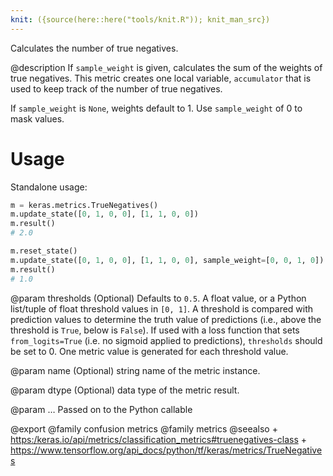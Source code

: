 ```yaml
---
knit: ({source(here::here("tools/knit.R")); knit_man_src})
---
```

Calculates the number of true negatives.

@description
If `sample_weight` is given, calculates the sum of the weights of
true negatives. This metric creates one local variable, `accumulator`
that is used to keep track of the number of true negatives.

If `sample_weight` is `None`, weights default to 1.
Use `sample_weight` of 0 to mask values.

# Usage
Standalone usage:

```python
m = keras.metrics.TrueNegatives()
m.update_state([0, 1, 0, 0], [1, 1, 0, 0])
m.result()
# 2.0
```

```python
m.reset_state()
m.update_state([0, 1, 0, 0], [1, 1, 0, 0], sample_weight=[0, 0, 1, 0])
m.result()
# 1.0
```

@param thresholds
(Optional) Defaults to `0.5`. A float value, or a Python
list/tuple of float threshold values in `[0, 1]`. A threshold is
compared with prediction values to determine the truth value of
predictions (i.e., above the threshold is `True`, below is `False`).
If used with a loss function that sets `from_logits=True` (i.e. no
sigmoid applied to predictions), `thresholds` should be set to 0.
One metric value is generated for each threshold value.

@param name
(Optional) string name of the metric instance.

@param dtype
(Optional) data type of the metric result.

@param ...
Passed on to the Python callable

@export
@family confusion metrics
@family metrics
@seealso
+ <https:/keras.io/api/metrics/classification_metrics#truenegatives-class>
+ <https://www.tensorflow.org/api_docs/python/tf/keras/metrics/TrueNegatives>
